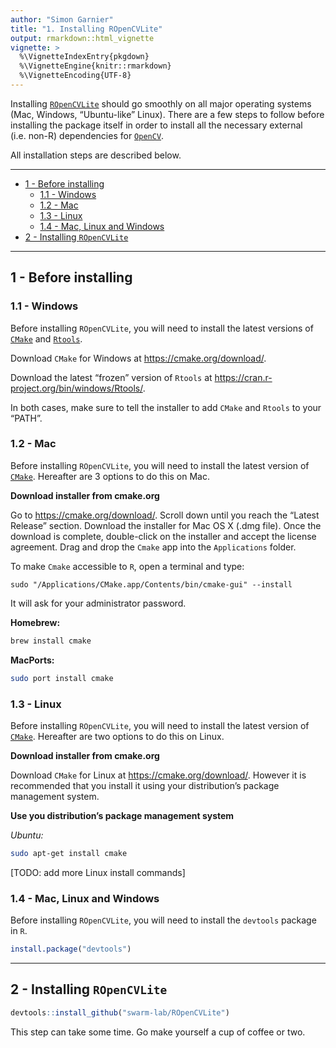 ```yaml
---
author: "Simon Garnier"
title: "1. Installing ROpenCVLite"
output: rmarkdown::html_vignette
vignette: >
  %\VignetteIndexEntry{pkgdown}
  %\VignetteEngine{knitr::rmarkdown}
  %\VignetteEncoding{UTF-8}
---
```


Installing [`ROpenCVLite`](https://github.com/swarm-lab/ROpenCVLite) should go 
smoothly on all major operating systems (Mac, Windows, "Ubuntu-like" Linux). 
There are a few steps to follow before installing the package itself in order to
install all the necessary external (i.e. non-R) dependencies for 
[`OpenCV`](http://opencv.org/). 

All installation steps are described below. 

---

+ [1 - Before installing ](#before-installing )
  + [1.1 - Windows](#windows)
  + [1.2 - Mac](#mac)
  + [1.3 - Linux](#linux)
  + [1.4 - Mac, Linux and Windows](#mac-linux-and-windows)
+ [2 - Installing `ROpenCVLite`](#installing-ropencvlite)
  
---

## 1 - Before installing 

### 1.1 - Windows

Before installing `ROpenCVLite`, you will need to install the latest versions of
[`CMake`](https://cmake.org/) and [`Rtools`](https://cran.r-project.org/bin/windows/Rtools/). 

Download `CMake` for Windows at [https://cmake.org/download/](https://cmake.org/download/).

Download the latest "frozen" version of `Rtools` at 
[https://cran.r-project.org/bin/windows/Rtools/](https://cran.r-project.org/bin/windows/Rtools/).

In both cases, make sure to tell the installer to add `CMake` and `Rtools` to 
your "PATH".

### 1.2 - Mac

Before installing `ROpenCVLite`, you will need to install the latest version of
[`CMake`](https://cmake.org/). Hereafter are 3 options to do this on Mac.

**Download installer from cmake.org** 

Go to [https://cmake.org/download/](https://cmake.org/download/). Scroll down 
until you reach the "Latest Release" section. Download the installer for Mac OS X
(.dmg file). Once the download is complete, double-click on the installer and 
accept the license agreement. Drag and drop the `Cmake` app into the `Applications`
folder. 

To make `Cmake` accessible to `R`, open a terminal and type:

`sudo "/Applications/CMake.app/Contents/bin/cmake-gui" --install`

It will ask for your administrator password. 

**Homebrew:**

```bash
brew install cmake
```

**MacPorts:**

```bash
sudo port install cmake
```

### 1.3 - Linux

Before installing `ROpenCVLite`, you will need to install the latest version of
[`CMake`](https://cmake.org/). Hereafter are two options to do this on Linux.

**Download installer from cmake.org** 

Download `CMake` for Linux at [https://cmake.org/download/](https://cmake.org/download/).
However it is recommended that you install it using your distribution's package
management system.

**Use you distribution's package management system**

*Ubuntu:*

```bash
sudo apt-get install cmake
```

[TODO: add more Linux install commands]

### 1.4 - Mac, Linux and Windows

Before installing `ROpenCVLite`, you will need to install the `devtools` package 
in `R`. 

```r
install.package("devtools")
```

---

## 2 - Installing `ROpenCVLite`

```r
devtools::install_github("swarm-lab/ROpenCVLite")
```

This step can take some time. Go make yourself a cup of coffee or two.
